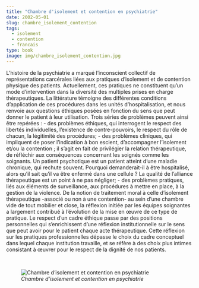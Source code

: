 ```yaml
---
title: "Chambre d'isolement et contention en psychiatrie"
date: 2002-05-01
slug: chambre_isolement_contention
tags:
  - isolement
  - contention
  - francais
type: book
image: img/chambre_isolement_contention.jpg
---
```


L’histoire de la psychiatrie a marqué l’inconscient collectif de représentations carcérales liées aux pratiques d’isolement et de contention physique des patients.
Actuellement, ces pratiques ne constituent qu’un mode d’intervention dans la diversité des multiples prises en charge thérapeutiques.
La littérature témoigne des différentes conditions d’application de ces procédures dans les unités d’hospitalisation, et nous renvoie aux questions éthiques posées en fonction du sens que peut donner le patient à leur utilisation.
Trois séries de problèmes peuvent ainsi être repérées :
- des problèmes éthiques, qui interrogent le respect des libertés individuelles, l’existence de contre-pouvoirs, le respect du rôle de chacun, la légitimité des procédures;
- des problèmes cliniques, qui impliquent de poser l’indication à bon escient, d’accompagner l’isolement et/ou la contention ; il s’agit en fait de privilégier la relation thérapeutique, de réfléchir aux conséquences concernant les soignés comme les soignants. Un patient psychotique est un patient atteint d’une maladie chronique, qui rechute souvent. Pourquoi demanderait-il à être hospitalisé, alors qu’il sait qu’il va être enfermé dans une cellule ? La qualité de l’alliance thérapeutique est un point à ne pas négliger;
- des problèmes pratiques, liés aux éléments de surveillance, aux procédures à mettre en place, à la gestion de la violence.
De la notion de traitement moral à celle d’isolement thérapeutique -associé ou non à une contention- au sein d’une chambre vide de tout mobilier et close, la réflexion initiée par les équipes soignantes a largement contribué à l’évolution de la mise en œuvre de ce type de pratique.
Le respect d’un cadre éthique passe par des positions personnelles qui s’enrichissent d’une réflexion institutionnelle sur le sens que peut avoir pour le patient chaque acte thérapeutique.
Cette réflexion sur les pratiques professionnelles dépasse le choix du cadre conceptuel dans lequel chaque institution travaille, et se réfère à des choix plus intimes consistant à œuvrer pour le respect de la dignité de nos patients. 

<br>

![_Chambre d'isolement et contention en psychiatrie_](img/chambre_isolement_contention.jpg)
